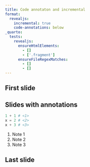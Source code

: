 ```yaml
---
title: Code annotaton and incremental
format: 
  revealjs: 
    incremental: true
    code-annotations: below
_quarto:
  tests:
    revealjs:
      ensureHtmlElements:
        - []
        - ['.fragment']
      ensureFileRegexMatches:
        - [] 
        - []
---
```


## First slide

## Slides with annotations

``` python
1 + 1 # <1>
x = 2 # <2>
x + 3 # <3>
```

1.  Note 1
2.  Note 2
3.  Note 3

## Last slide